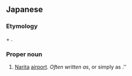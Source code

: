 ==Japanese==
{{ja-kanjitab|なり|た|くう|こう}}

===Etymology===
{{m|ja|成田||Narita; a place name in Japan}} + {{m|ja|空港||airport}}.

===Proper noun===
{{ja-pos|proper|なりた くうこう}}

# [[Narita]] [[airport]]. ''Often written as ''{{ja-r|成田国際空港|^なりた ^こくさい ^くうこう|gloss=Narita International Airport}}, or simply as {{ja-r|成田|^なりた|gloss=Narita}}.''